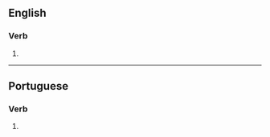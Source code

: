 ==English==

===Verb===
{{head|en|verb form}}

# {{en-third-person singular of|valorize}}

----

==Portuguese==

===Verb===
{{head|pt|verb form}}

# {{pt-verb form of|valorizar}}